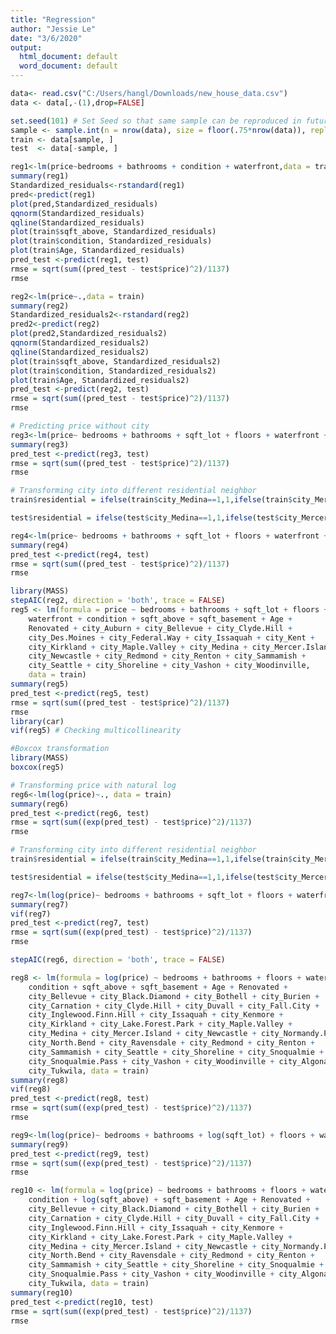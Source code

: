 ---
title: "Regression"
author: "Jessie Le"
date: "3/6/2020"
output:
  html_document: default
  word_document: default
---

```{r}
data<- read.csv("C:/Users/hangl/Downloads/new_house_data.csv")
data <- data[,-(1),drop=FALSE] 
```

```{r}
set.seed(101) # Set Seed so that same sample can be reproduced in future also
sample <- sample.int(n = nrow(data), size = floor(.75*nrow(data)), replace = F) 
train <- data[sample, ]
test  <- data[-sample, ]
```

```{r}
reg1<-lm(price~bedrooms + bathrooms + condition + waterfront,data = train)
summary(reg1)
Standardized_residuals<-rstandard(reg1)
pred<-predict(reg1)
plot(pred,Standardized_residuals)
qqnorm(Standardized_residuals)
qqline(Standardized_residuals)
plot(train$sqft_above, Standardized_residuals)
plot(train$condition, Standardized_residuals)
plot(train$Age, Standardized_residuals)
pred_test <-predict(reg1, test)
rmse = sqrt(sum((pred_test - test$price)^2)/1137)
rmse
```

```{r}
reg2<-lm(price~.,data = train)
summary(reg2)
Standardized_residuals2<-rstandard(reg2)
pred2<-predict(reg2)
plot(pred2,Standardized_residuals2)
qqnorm(Standardized_residuals2)
qqline(Standardized_residuals2)
plot(train$sqft_above, Standardized_residuals2)
plot(train$condition, Standardized_residuals2)
plot(train$Age, Standardized_residuals2)
pred_test <-predict(reg2, test)
rmse = sqrt(sum((pred_test - test$price)^2)/1137)
rmse
```


```{r} 
# Predicting price without city 
reg3<-lm(price~ bedrooms + bathrooms + sqft_lot + floors + waterfront + condition + sqft_above + sqft_basement + Age + Renovated, data = train)
summary(reg3)
pred_test <-predict(reg3, test)
rmse = sqrt(sum((pred_test - test$price)^2)/1137)
rmse
```

```{r}
# Transforming city into different residential neighbor
train$residential = ifelse(train$city_Medina==1,1,ifelse(train$city_Mercer.Island==1,1,ifelse(train$city_Clyde.Hill==1, 1,ifelse(train$city_Yarrow.Point==1, 1, 0))))

test$residential = ifelse(test$city_Medina==1,1,ifelse(test$city_Mercer.Island==1,1,ifelse(test$city_Clyde.Hill==1, 1,ifelse(test$city_Yarrow.Point==1, 1, 0))))

reg4<-lm(price~ bedrooms + bathrooms + sqft_lot + floors + waterfront + condition + sqft_above + sqft_basement + Age + Renovated + residential, data = train)
summary(reg4)
pred_test <-predict(reg4, test)
rmse = sqrt(sum((pred_test - test$price)^2)/1137)
rmse
```

```{r}
library(MASS)
stepAIC(reg2, direction = 'both', trace = FALSE)
reg5 <- lm(formula = price ~ bedrooms + bathrooms + sqft_lot + floors + 
    waterfront + condition + sqft_above + sqft_basement + Age + 
    Renovated + city_Auburn + city_Bellevue + city_Clyde.Hill + 
    city_Des.Moines + city_Federal.Way + city_Issaquah + city_Kent + 
    city_Kirkland + city_Maple.Valley + city_Medina + city_Mercer.Island + 
    city_Newcastle + city_Redmond + city_Renton + city_Sammamish + 
    city_Seattle + city_Shoreline + city_Vashon + city_Woodinville, 
    data = train)
summary(reg5)
pred_test <-predict(reg5, test)
rmse = sqrt(sum((pred_test - test$price)^2)/1137)
rmse
library(car)
vif(reg5) # Checking multicollinearity
```

```{r}
#Boxcox transformation
library(MASS)
boxcox(reg5)
```

```{r}
# Transforming price with natural log
reg6<-lm(log(price)~., data = train)
summary(reg6)
pred_test <-predict(reg6, test)
rmse = sqrt(sum((exp(pred_test) - test$price)^2)/1137)
rmse
```
```{r}
# Transforming city into different residential neighbor
train$residential = ifelse(train$city_Medina==1,1,ifelse(train$city_Mercer.Island==1,1,ifelse(train$city_Clyde.Hill==1, 1,ifelse(train$city_Yarrow.Point==1, 1, 0))))

test$residential = ifelse(test$city_Medina==1,1,ifelse(test$city_Mercer.Island==1,1,ifelse(test$city_Clyde.Hill==1, 1,ifelse(test$city_Yarrow.Point==1, 1, 0))))

reg7<-lm(log(price)~ bedrooms + bathrooms + sqft_lot + floors + waterfront + condition + sqft_above + sqft_basement + Age + Renovated + residential, data = train)
summary(reg7)
vif(reg7)
pred_test <-predict(reg7, test)
rmse = sqrt(sum((exp(pred_test) - test$price)^2)/1137)
rmse
```

```{r}
stepAIC(reg6, direction = 'both', trace = FALSE)

reg8 <- lm(formula = log(price) ~ bedrooms + bathrooms + floors + waterfront + 
    condition + sqft_above + sqft_basement + Age + Renovated + 
    city_Bellevue + city_Black.Diamond + city_Bothell + city_Burien + 
    city_Carnation + city_Clyde.Hill + city_Duvall + city_Fall.City + 
    city_Inglewood.Finn.Hill + city_Issaquah + city_Kenmore + 
    city_Kirkland + city_Lake.Forest.Park + city_Maple.Valley + 
    city_Medina + city_Mercer.Island + city_Newcastle + city_Normandy.Park + 
    city_North.Bend + city_Ravensdale + city_Redmond + city_Renton + 
    city_Sammamish + city_Seattle + city_Shoreline + city_Snoqualmie + 
    city_Snoqualmie.Pass + city_Vashon + city_Woodinville + city_Algona + 
    city_Tukwila, data = train)
summary(reg8)
vif(reg8)
pred_test <-predict(reg8, test)
rmse = sqrt(sum((exp(pred_test) - test$price)^2)/1137)
rmse
```
```{r}
reg9<-lm(log(price)~ bedrooms + bathrooms + log(sqft_lot) + floors + waterfront + condition + log(sqft_above) + sqft_basement + Age + Renovated + residential, data = train)
summary(reg9)
pred_test <-predict(reg9, test)
rmse = sqrt(sum((exp(pred_test) - test$price)^2)/1137)
rmse
```

```{r}
reg10 <- lm(formula = log(price) ~ bedrooms + bathrooms + floors + waterfront + 
    condition + log(sqft_above) + sqft_basement + Age + Renovated + 
    city_Bellevue + city_Black.Diamond + city_Bothell + city_Burien + 
    city_Carnation + city_Clyde.Hill + city_Duvall + city_Fall.City + 
    city_Inglewood.Finn.Hill + city_Issaquah + city_Kenmore + 
    city_Kirkland + city_Lake.Forest.Park + city_Maple.Valley + 
    city_Medina + city_Mercer.Island + city_Newcastle + city_Normandy.Park + 
    city_North.Bend + city_Ravensdale + city_Redmond + city_Renton + 
    city_Sammamish + city_Seattle + city_Shoreline + city_Snoqualmie + 
    city_Snoqualmie.Pass + city_Vashon + city_Woodinville + city_Algona + 
    city_Tukwila, data = train)
summary(reg10)
pred_test <-predict(reg10, test)
rmse = sqrt(sum((exp(pred_test) - test$price)^2)/1137)
rmse
```
